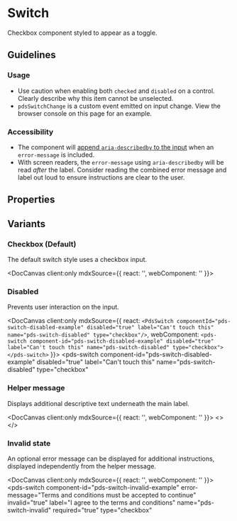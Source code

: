 
# Switch

Checkbox component styled to appear as a toggle.

## Guidelines

### Usage

- Use caution when enabling both `checked` and `disabled` on a control. Clearly describe why this item cannot be unselected.
- `pdsSwitchChange` is a custom event emitted on input change. View the browser console on this page for an example.

### Accessibility

- The component will [append `aria-describedby` to the input](https://developer.mozilla.org/en-US/docs/Web/Accessibility/ARIA/Attributes/aria-describedby) when an `error-message` is included.
- With screen readers, the `error-message` using `aria-describedby` will be read *after* the label. Consider reading the combined error message and label out loud to ensure instructions are clear to the user.

## Properties

<DocArgsTable componentName="pds-switch" docSource={components} />

## Variants

### Checkbox (Default)

The default switch style uses a checkbox input.

<DocCanvas client:only
  mdxSource={{
    react: '<PdsSwitch componentId="pds-switch-default-example" label="Default Switch" name="pds-switch-default" type="checkbox" />',
    webComponent: '<pds-switch component-id="pds-switch-default-example" label="Default Switch" name="pds-switch-default" type="checkbox"></pds-switch>'
  }}>
  <div>
    <pds-switch
      component-id="pds-switch-default-example"
      label="Default Switch"
      name="pds-switch-default"
      type="checkbox"
    ></pds-switch>
  </div>
</DocCanvas>

### Disabled

Prevents user interaction on the input.

<DocCanvas client:only
  mdxSource={{
    react: `<PdsSwitch componentId="pds-switch-disabled-example" disabled="true" label="Can't touch this" name="pds-switch-disabled" type="checkbox"/>`,
    webComponent: `<pds-switch component-id="pds-switch-disabled-example" disabled="true" label="Can't touch this" name="pds-switch-disabled" type="checkbox"></pds-switch>`
}}>
  <pds-switch
    component-id="pds-switch-disabled-example"
    disabled="true"
    label="Can't touch this"
    name="pds-switch-disabled"
    type="checkbox"
  ></pds-switch>
</DocCanvas>

### Helper message

Displays additional descriptive text underneath the main label.

<DocCanvas client:only
  mdxSource={{
    react: '<PdsSwitch componentId="pds-switch-helper-example" helperMessage="Save my login details for next time." label="Remember me" name="pds-switch-helper" type="checkbox" />',
    webComponent: '<pds-switch component-id="pds-switch-helper-example" helper-message="Save my login details for next time." label="Remember me" name="pds-switch-helper" type="checkbox"></pds-switch>'
  }}>
  <>
    <pds-switch
      component-id="pds-switch-helper-example"
      helper-message="Save my login details for next time."
      label="Remember me"
      name="pds-switch-helper"
      type="checkbox"
    ></pds-switch>
  </>
</DocCanvas>

### Invalid state

An optional error message can be displayed for additional instructions, displayed independently from the helper message.

<DocCanvas client:only
  mdxSource={{
    react: '<PdsSwitch componentId="pds-switch-invalid-example" errorMessage="Terms and conditions must be accepted to continue" invalid="true" label="I agree to the terms and conditions" name="pds-switch-invalid" required="true" type="checkbox"/>',
    webComponent: '<pds-switch component-id="pds-switch-invalid-example" error-message="Terms and conditions must be accepted to continue" invalid="true" label="I agree to the terms and conditions" name="pds-switch-invalid" required="true" type="checkbox"></pds-switch>'
}}>
  <pds-switch
    component-id="pds-switch-invalid-example"
    error-message="Terms and conditions must be accepted to continue"
    invalid="true"
    label="I agree to the terms and conditions"
    name="pds-switch-invalid"
    required="true"
    type="checkbox"
  ></pds-switch>
</DocCanvas>
